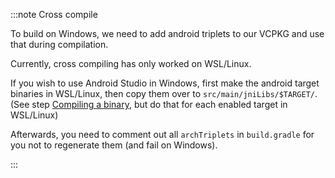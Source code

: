 :::note Cross compile

To build on Windows, we need to add android triplets to our VCPKG and use that during compilation.

Currently, cross compiling has only worked on WSL/Linux.

If you wish to use Android Studio in Windows, first make the android target binaries in WSL/Linux, then copy them over to `src/main/jniLibs/$TARGET/`. (See step [Compiling a binary](#Adding%20shared%20library), but do that for each enabled target in WSL/Linux)

Afterwards, you need to comment out all `archTriplets` in `build.gradle` for you not to regenerate them (and fail on Windows).

:::